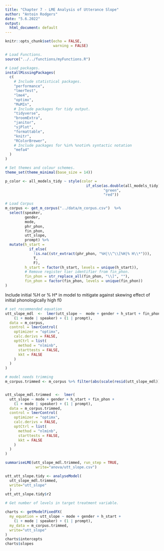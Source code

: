 ```yaml
---
title: "Chapter 7 - LME Analysis of Utterance Slope"
author: "Antoin Rodgers"
date: "5.6.2022"
output:
  html_document: default
---
```


```r
knitr::opts_chunk$set(echo = FALSE,
                      warning = FALSE)

# Load Functions.
source("../../functions/myFunctions.R")
```


```r
# Load packages.
installMissingPackages(
  c(
    # Include statistical packages.
    "performance",
    "lmerTest",
    "lme4",
    "optimx",
    "MuMIn",
    # Include packages for tidy output.
    "tidyverse",
    "broomExtra",
    "janitor",
    "sjPlot",
    "formattable",
    "knitr",
    "RColorBrewer",
    # Include packages for %in% %notin% syntactic notation
    "mefa4"
  )
)

# Set themes and colour schemes.
theme_set(theme_minimal(base_size = 14))

p_color <- all_models_tidy ~ style(color =
                                     if_else(as.double(all_models_tidy) < 0.05,
                                             "green",
                                             "red"))
```


```r
# Load Corpus
m_corpus <- get_m_corpus("../data/m_corpus.csv")  %>%
  select(speaker,
         gender,
         mode,
         phr_phon,
         fin_phon,
         utt_slope,
         prompt) %>%
  mutate(h_start =
           if_else(
             !is.na((str_extract(phr_phon, "%H|\\^\\[%H|% H\\*"))),
             T,
             F),
         h_start = factor(h_start, levels = unique(h_start)),
         # Remove register tier identifier from fin_phon.
         fin_phon = str_replace_all(fin_phon, "\\]", ""),
         fin_phon = factor(fin_phon, levels = unique(fin_phon))
)

```

Include initial %H or % H* in model to mitigate against skewing effect of initial phonologically high f0
```r
# set recommended equation
utt_slope_mdl  <-  lmer(utt_slope ~  mode + gender + h_start + fin_phon + 
    (1 + mode | speaker) + (1 | prompt),
  data = m_corpus,
  control = lmerControl(
    optimizer = "optimx",
    calc.derivs = FALSE,
    optCtrl = list(
      method = "nlminb",
      starttests = FALSE,
      kkt = FALSE
    )
  )
)

# model needs trimming
m_corpus.trimmed <- m_corpus %>% filter(abs(scale(resid(utt_slope_mdl))) <= 2.5)


utt_slope_mdl.trimmed  <-  lmer(
  utt_slope ~ mode + gender + h_start + fin_phon +
    (1 + mode | speaker) + (1 | prompt),
  data = m_corpus.trimmed,
  control = lmerControl(
    optimizer = "optimx",
    calc.derivs = FALSE,
    optCtrl = list(
      method = "nlminb",
      starttests = FALSE,
      kkt = FALSE
    )
  )
)

summariseLME(utt_slope_mdl.trimmed, run_step = TRUE,
              write="anova/utt_slope.csv")
```

```r
utt_utt_slope.tidy <- analyseModel(
  utt_slope_mdl.trimmed,
  write="utt_slope"
  )
utt_utt_slope.tidy$r2
```

```r
# Get number of levels in target treatment variable.

charts <- getModelFixedFX(
  my_equation = utt_slope ~ mode + gender + h_start +
    (1 + mode | speaker) + (1 | prompt),
  my_data = m_corpus.trimmed,
  write="utt_slope"
)
charts$intercepts
charts$slopes

```
